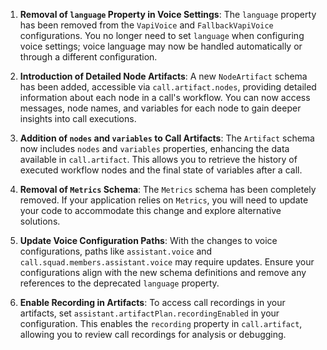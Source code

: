 1. **Removal of `language` Property in Voice Settings**: The `language` property has been removed from the `VapiVoice` and `FallbackVapiVoice` configurations. You no longer need to set `language` when configuring voice settings; voice language may now be handled automatically or through a different configuration.

2. **Introduction of Detailed Node Artifacts**: A new `NodeArtifact` schema has been added, accessible via `call.artifact.nodes`, providing detailed information about each node in a call's workflow. You can now access messages, node names, and variables for each node to gain deeper insights into call executions.

3. **Addition of `nodes` and `variables` to Call Artifacts**:
 The `Artifact` schema now includes `nodes` and `variables` properties, enhancing the data available in `call.artifact`. This allows you to retrieve the history of executed workflow nodes and the final state of variables after a call.

4. **Removal of `Metrics` Schema**: The `Metrics` schema has been completely removed. If your application relies on `Metrics`, you will need to update your code to accommodate this change and explore alternative solutions.

5. **Update Voice Configuration Paths**: With the changes to voice configurations, paths like `assistant.voice` and `call.squad.members.assistant.voice` may require updates. Ensure your configurations align with the new schema definitions and remove any references to the deprecated `language` property.

6. **Enable Recording in Artifacts**: To access call recordings in your artifacts, set `assistant.artifactPlan.recordingEnabled` in your configuration. This enables the `recording` property in `call.artifact`, allowing you to review call recordings for analysis or debugging.